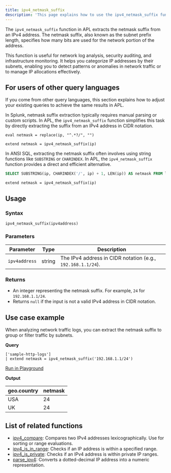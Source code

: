 ```yaml
---
title: ipv4_netmask_suffix
description: 'This page explains how to use the ipv4_netmask_suffix function in APL.'
---
```


The `ipv4_netmask_suffix` function in APL extracts the netmask suffix from an IPv4 address. The netmask suffix, also known as the subnet prefix length, specifies how many bits are used for the network portion of the address.

This function is useful for network log analysis, security auditing, and infrastructure monitoring. It helps you categorize IP addresses by their subnets, enabling you to detect patterns or anomalies in network traffic or to manage IP allocations effectively.

## For users of other query languages

If you come from other query languages, this section explains how to adjust your existing queries to achieve the same results in APL.

<AccordionGroup>
<Accordion title="Splunk SPL users">

In Splunk, netmask suffix extraction typically requires manual parsing or custom scripts. In APL, the `ipv4_netmask_suffix` function simplifies this task by directly extracting the suffix from an IPv4 address in CIDR notation.

<CodeGroup>

```spl Splunk example
eval netmask = replace(ip, "^.*?/", "")
```

```kusto APL equivalent
extend netmask = ipv4_netmask_suffix(ip)
```

</CodeGroup>

</Accordion>
<Accordion title="ANSI SQL users">

In ANSI SQL, extracting the netmask suffix often involves using string functions like `SUBSTRING` or `CHARINDEX`. In APL, the `ipv4_netmask_suffix` function provides a direct and efficient alternative.

<CodeGroup>

```sql SQL example
SELECT SUBSTRING(ip, CHARINDEX('/', ip) + 1, LEN(ip)) AS netmask FROM logs;
```

```kusto APL equivalent
extend netmask = ipv4_netmask_suffix(ip)
```

</CodeGroup>

</Accordion>
</AccordionGroup>

## Usage

### Syntax

```kusto
ipv4_netmask_suffix(ipv4address)
```

### Parameters

| Parameter     | Type   | Description                                          |
|---------------|--------|------------------------------------------------------|
| `ipv4address` | string | The IPv4 address in CIDR notation (e.g., `192.168.1.1/24`). |

### Returns

- An integer representing the netmask suffix. For example, `24` for `192.168.1.1/24`.
- Returns `null` if the input is not a valid IPv4 address in CIDR notation.

## Use case example

When analyzing network traffic logs, you can extract the netmask suffix to group or filter traffic by subnets.

**Query**

```kusto
['sample-http-logs']
| extend netmask = ipv4_netmask_suffix('192.168.1.1/24')
```

[Run in Playground](https://play.axiom.co/axiom-play-qf1k/query?initForm=%7B%22apl%22%3A%22%5B'sample-http-logs'%5D%20%7C%20extend%20netmask%20%3D%20ipv4_netmask_suffix('192.168.1.1%2F24')%22%7D)

**Output**

| geo.country | netmask |
|-------------|-------|
| USA         | 24  |
| UK          | 24   |

## List of related functions

- [ipv4_compare](/apl/scalar-functions/ip-functions/ipv4-compare): Compares two IPv4 addresses lexicographically. Use for sorting or range evaluations.
- [ipv4_is_in_range](/apl/scalar-functions/ip-functions/ipv4-is-in-range): Checks if an IP address is within a specified range.
- [ipv4_is_private](/apl/scalar-functions/ip-functions/ipv4-is-private): Checks if an IPv4 address is within private IP ranges.
- [parse_ipv4](/apl/scalar-functions/ip-functions/parse-ipv4): Converts a dotted-decimal IP address into a numeric representation.